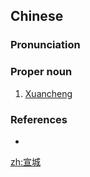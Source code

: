 ==Chinese==
{{zh-forms}}

===Pronunciation===
{{zh-pron
|m=Xuānchéng
|c=syun1 sing4
|cat=pn
}}

===Proper noun===
{{zh-proper noun}}

# [[w:Xuancheng|Xuancheng]]

===References===
* {{pedialite|Xuancheng}}

[[zh:宣城]]